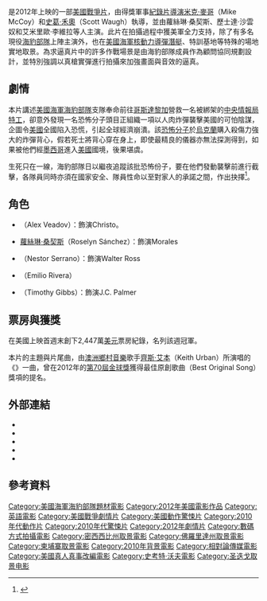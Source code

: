 {{noteTA
|T=zh-hans:勇者行动; zh-tw:海豹神兵：英勇行動; zh-hk:海豹突擊隊 (電影); zh-sg:勇者行动;
|1=zh-hans:勇者行动; zh-tw:海豹神兵：英勇行動; zh-hk:海豹突擊隊; zh-sg:勇者行动;
|2=zh-hans:斯科特·沃夫; zh-tw:史考特·沃爾; zh-hk:史葛·禾奧;
|3=zh-hans:迈克·麦克罗伊; zh-tw:麥克·麥寇伊; zh-hk:米克·麥哥;
|4=zh-hans:埃米里奥·瑞弗拉; zh-tw:艾米里歐·李維拉;
|5=zh-hans:内斯特·塞拉诺; zh-tw:奈斯特·瑟拉諾; zh-hk:歷士達·沙雲奴;
|6=zh-hans:罗塞莉·桑切斯; zh-tw:蘿絲琳·桑契斯; zh-hk:羅雪蓮·珊翠絲;
|7=zh-hans:提摩西·吉布斯; zh-tw:提摩西·吉布斯; zh-hk:添麥菲·吉布斯;
|8=zh-tw:飛彈;zh-hk:導彈;zh-cn:导弹;
}}
{{Infobox film
| name           = 海豹神兵：英勇行動
| original_name  = ''Act of Valor''
| image          = Act of Valor poster.jpg
| size           = 
| alt            =
| caption        = 海报
| director       = 米克·麥哥<br />史葛·禾奧
| producer       = 米克·麥哥<br />史葛·禾奧
| writer         = Kurt Johnstad
| starring       = 蘿絲琳·桑契斯<br />歷士達·沙雲奴<br />艾米里歐·李維拉
| music          = Nathan Furst
| cinematography = Shane Hurlbut
| editing        = Siobhan PriorMichael Tronick<br>史葛·禾奧
| studio         = Bandito Brothers
| distributor    = [[相對論傳媒|相對論傳媒]]
| released       = {{flagicon|USA}}{{Film date|2012|2|24}}<br />{{flagicon|ROC}}{{Film date|2012|3|16}}<br />{{flagicon|HKG}}{{Film date|2012|5|17}}
| country        = {{美國電影產地}}
| language       = 英語
| runtime        = 110 分鐘
| budget         = $12,000,000
| gross          = $80,419,713美元<ref>{{cite web | url=http://www.boxofficemojo.com/movies/?id=actofvalor.htm | title=''Act of Valor'' (2012) | work=[[Box_Office_Mojo|Box Office Mojo]] | publisher=[[Internet_Movie_Database|Internet Movie Database]] | accessdate=June 29, 2012 | archive-date=2016-04-19 | archive-url=https://web.archive.org/web/20160419042815/http://www.boxofficemojo.com/movies/?id=actofvalor.htm | dead-url=no }}</ref>
| hk_name = 海豹突擊隊
| tw_name = 海豹神兵：英勇行動
| cn_name = 勇者行动
}}
{{作品名稱|name=''Act of Valor''|hk=海豹突擊隊|tw=海豹神兵：英勇行動|cn=勇者行动}}是2012年上映的一部[[美國|美國]][[戰爭片|戰爭片]]，由得獎軍事[[紀錄片|紀錄片]][[導演|導演]][[米克·麥哥|米克·麥哥]]（Mike McCoy）和[[史葛·禾奧|史葛·禾奧]]（Scott Waugh）執導，並由蘿絲琳·桑契斯、歷士達·沙雲奴和艾米里歐·李維拉等人主演。此片在拍攝過程中獲美軍全力支持，除了有多名現役[[海豹部隊|海豹部隊]]上陣主演外，也在[[美國海軍|美國海軍]][[彈道飛彈潛艇|核動力導彈潛艇]]、特訓基地等特殊的場地實地取景。為求逼真片中的許多作戰場景是由海豹部隊成員作為顧問協同規劃設計，並特別強調以真槍實彈進行拍攝來加強畫面與音效的逼真。

== 劇情 ==
本片講述[[美國海軍|美國海軍]][[海豹部隊|海豹部隊]]支隊奉命前往[[哥斯達黎加|哥斯達黎加]]營救一名被綁架的[[中央情報局|中央情報局]][[特工|特工]]，卻意外發現一名恐怖分子頭目正組織一項以人肉炸彈襲擊美國的可怕陰謀，企圖令[[美國|美國]]全國陷入恐慌，引起全球經濟崩潰。該[[恐怖分子|恐怖分子]]於[[烏克蘭|烏克蘭]]購入殺傷力強大的炸彈背心，假若死士將背心穿在身上，即使最精良的儀器亦無法探測得到，如果被他們經[[墨西哥|墨西哥]]進入[[美國|美國]]國境，後果堪虞。

生死只在一線，海豹部隊日以繼夜追蹤該批恐怖份子，要在他們發動襲擊前進行截擊，各隊員同時亦須在國家安全、隊員性命以至對家人的承諾之間，作出抉擇<ref>{{cite web | language = zh-hk | publisher = Cinespot | title = 新片介紹--海豹突擊隊 | url = http://www.cinespot.com/cnewfilms(actofvalor).html | date = 2012-05-12 | accessdate = 2012-05-14 }}{{dead link|date=2018年2月 |bot=InternetArchiveBot |fix-attempted=yes }}</ref>。

== 角色 ==
* {{link-en|亞力士·維多夫|Alex Veadov}}（Alex Veadov）：飾演Christo。
* [[蘿絲琳·桑契斯|蘿絲琳·桑契斯]]（Roselyn Sánchez）：飾演Morales
* {{link-en|歷士達·沙雲奴|Nestor Serrano}}（Nestor Serrano）：飾演Walter Ross
* {{link-en|艾米里歐·李維拉|Emilio Rivera}}（Emilio Rivera）
* {{link-en|添麥菲·吉布斯|Timothy Gibbs}}（Timothy Gibbs）：飾演J.C. Palmer

== 票房與獲獎 ==
在美國上映首週末創下2,447萬[[美元|美元]]票房紀錄，名列該週冠軍。

本片的主題與片尾曲，由[[澳洲|澳洲]][[鄉村音樂|鄉村音樂]]歌手[[齊斯·艾本|齊斯·艾本]]（Keith Urban）所演唱的《{{link-en|For You (齊斯·艾本單曲)|For You (Keith Urban song)|For You}}》一曲，曾在2012年的[[第70屆金球獎|第70屆金球獎]]獲得最佳原創歌曲（Best Original Song）獎項的提名。

{{start box}}
{{succession prize box|《[[狡兔計畫|狡兔計畫]]》|《[[老雷斯的故事|老雷斯的故事]]》|[[2012年美國週末票房冠軍|2012年美國週末票房冠軍]]<br />第8周|2月26日}}
{{end box}}

== 外部連結 ==
* {{Official website|http://www.actofvalor.com/}}
* {{IMDB title|1591479|Act of Valor}}
* {{mojo title|actofvalor|Act of Valor}}
* {{Rotten-tomatoes|act_of_valor|Act of Valor}}
* {{metacritic film|act-of-valor|Act of Valor}}

== 參考資料 ==
{{reflist}}

{{Scott Waugh}}
{{DEFAULTSORT:Act of Valor}}
[[Category:美國海軍海豹部隊題材電影|Category:美國海軍海豹部隊題材電影]]
[[Category:2012年美國電影作品|Category:2012年美國電影作品]]
[[Category:英語電影|Category:英語電影]]
[[Category:美國戰爭劇情片|Category:美國戰爭劇情片]]
[[Category:美國動作驚悚片|Category:美國動作驚悚片]]
[[Category:2010年代動作片|Category:2010年代動作片]]
[[Category:2010年代驚悚片|Category:2010年代驚悚片]]
[[Category:2012年劇情片|Category:2012年劇情片]]
[[Category:數碼方式拍攝電影|Category:數碼方式拍攝電影]]
[[Category:密西西比州取景電影|Category:密西西比州取景電影]]
[[Category:佛羅里達州取景電影|Category:佛羅里達州取景電影]]
[[Category:柬埔寨取景電影|Category:柬埔寨取景電影]]
[[Category:2010年背景電影|Category:2010年背景電影]]
[[Category:相對論傳媒電影|Category:相對論傳媒電影]]
[[Category:美國真人真事改編電影|Category:美國真人真事改編電影]]
[[Category:史考特·沃夫電影|Category:史考特·沃夫電影]]
[[Category:圣迭戈取景电影|Category:圣迭戈取景电影]]